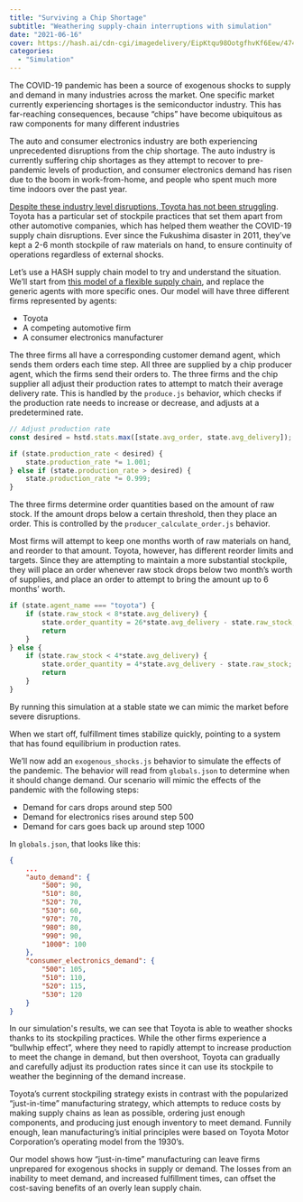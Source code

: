 ```yaml
---
title: "Surviving a Chip Shortage"
subtitle: "Weathering supply-chain interruptions with simulation"
date: "2021-06-16"
cover: https://hash.ai/cdn-cgi/imagedelivery/EipKtqu98OotgfhvKf6Eew/4741a400-0cf1-4a95-bdae-163d9def4d00/public
categories: 
  - "Simulation"
---
```


The COVID-19 pandemic has been a source of exogenous shocks to supply and demand in many industries across the market. One specific market currently experiencing shortages is the semiconductor industry. This has far-reaching consequences, because “chips” have become ubiquitous as raw components for many different industries

The auto and consumer electronics industry are both experiencing unprecedented disruptions from the chip shortage. The auto industry is currently suffering chip shortages as they attempt to recover to pre-pandemic levels of production, and consumer electronics demand has risen due to the boom in work-from-home, and people who spent much more time indoors over the past year.

[Despite these industry level disruptions, Toyota has not been struggling](https://www.bloomberg.com/news/articles/2021-04-07/how-toyota-s-supply-chain-helped-it-weather-the-chip-shortage). Toyota has a particular set of stockpile practices that set them apart from other automotive companies, which has helped them weather the COVID-19 supply chain disruptions. Ever since the Fukushima disaster in 2011, they’ve kept a 2-6 month stockpile of raw materials on hand, to ensure continuity of operations regardless of external shocks.

Let’s use a HASH supply chain model to try and understand the situation. We’ll start from [this model of a flexible supply chain](https://hash.ai/@hash/flexible-supply-chain), and replace the generic agents with more specific ones. Our model will have three different firms represented by agents:

- Toyota
- A competing automotive firm
- A consumer electronics manufacturer

The three firms all have a corresponding customer demand agent, which sends them orders each time step. All three are supplied by a chip producer agent, which the firms send their orders to. The three firms and the chip supplier all adjust their production rates to attempt to match their average delivery rate. This is handled by the `produce.js` behavior, which checks if the production rate needs to increase or decrease, and adjusts at a predetermined rate.

```javascript
// Adjust production rate
const desired = hstd.stats.max([state.avg_order, state.avg_delivery]);

if (state.production_rate < desired) {
    state.production_rate *= 1.001;
} else if (state.production_rate > desired) {
    state.production_rate *= 0.999;
}
```

The three firms determine order quantities based on the amount of raw stock. If the amount drops below a certain threshold, then they place an order. This is controlled by the `producer_calculate_order.js` behavior.

Most firms will attempt to keep one months worth of raw materials on hand, and reorder to that amount. Toyota, however, has different reorder limits and targets. Since they are attempting to maintain a more substantial stockpile, they will place an order whenever raw stock drops below two month’s worth of supplies, and place an order to attempt to bring the amount up to 6 months’ worth.

```javascript
if (state.agent_name === "toyota") {
    if (state.raw_stock < 8*state.avg_delivery) {
        state.order_quantity = 26*state.avg_delivery - state.raw_stock;
        return
    }
} else {
    if (state.raw_stock < 4*state.avg_delivery) {
        state.order_quantity = 4*state.avg_delivery - state.raw_stock;
        return
    }
}
```

By running this simulation at a stable state we can mimic the market before severe disruptions.

When we start off, fulfillment times stabilize quickly, pointing to a system that has found equilibrium in production rates.

We’ll now add an `exogenous_shocks.js` behavior to simulate the effects of the pandemic. The behavior will read from `globals.json` to determine when it should change demand. Our scenario will mimic the effects of the pandemic with the following steps:

- Demand for cars drops around step 500
- Demand for electronics rises around step 500
- Demand for cars goes back up around step 1000

In `globals.json`, that looks like this:

```json
{
    ...
    "auto_demand": {
        "500": 90,
        "510": 80,
        "520": 70,
        "530": 60,
        "970": 70,
        "980": 80,
        "990": 90,
        "1000": 100
    },
    "consumer_electronics_demand": {
        "500": 105,
        "510": 110,
        "520": 115,
        "530": 120
    }
}
```

In our simulation's results, we can see that Toyota is able to weather shocks thanks to its stockpiling practices. While the other firms experience a “bullwhip effect”, where they need to rapidly attempt to increase production to meet the change in demand, but then overshoot, Toyota can gradually and carefully adjust its production rates since it can use its stockpile to weather the beginning of the demand increase.

Toyota’s current stockpiling strategy exists in contrast with the popularized “just-in-time” manufacturing strategy, which attempts to reduce costs by making supply chains as lean as possible, ordering just enough components, and producing just enough inventory to meet demand. Funnily enough, lean manufacturing’s initial principles were based on Toyota Motor Corporation’s operating model from the 1930’s.

Our model shows how “just-in-time” manufacturing can leave firms unprepared for exogenous shocks in supply or demand. The losses from an inability to meet demand, and increased fulfillment times, can offset the cost-saving benefits of an overly lean supply chain.
